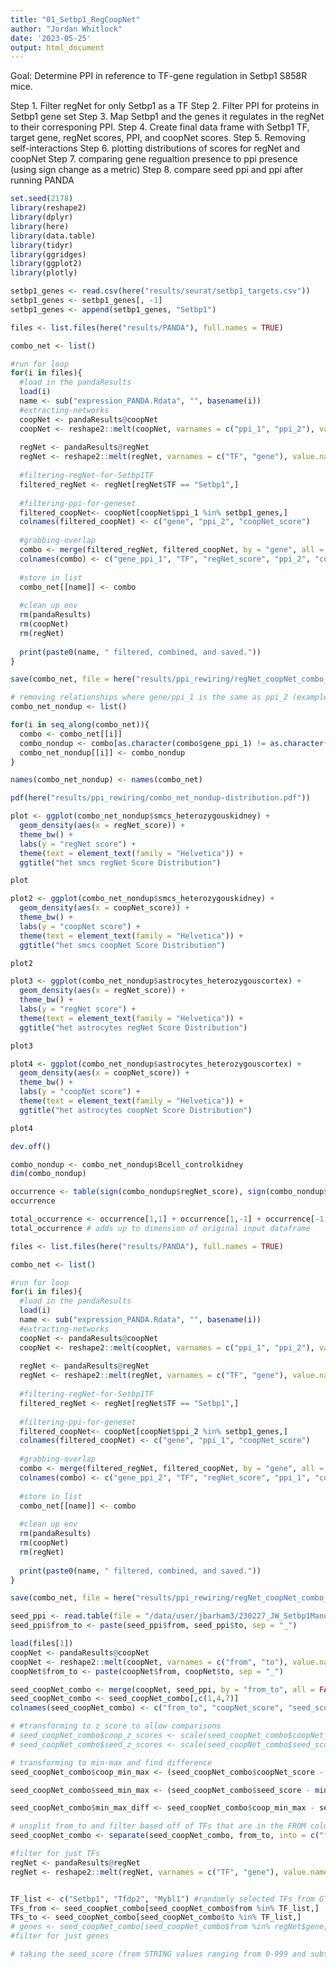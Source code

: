 ```yaml
---
title: "01_Setbp1_RegCoopNet"
author: "Jordan Whitlock"
date: '2023-05-25'
output: html_document
---
```


Goal: Determine PPI in reference to TF-gene regulation in Setbp1 S858R mice. 

Step 1. Filter regNet for only Setbp1 as a TF
Step 2. Filter PPI for proteins in Setbp1 gene set
Step 3. Map Setbp1 and the genes it regulates in the regNet to their corresponing PPI. 
Step 4. Create final data frame with Setbp1 TF, target gene, regNet scores, PPI, and coopNet scores.
Step 5. Removing self-interactions
Step 6. plotting distributions of scores for regNet and coopNet
Step 7. comparing gene regualtion presence to ppi presence (using sign change as a metric)
Step 8. compare seed ppi and ppi after running PANDA


```r
set.seed(2178)
library(reshape2)
library(dplyr)
library(here)
library(data.table)
library(tidyr)
library(ggridges)
library(ggplot2)
library(plotly)
```

```r
setbp1_genes <- read.csv(here("results/seurat/setbp1_targets.csv"))
setbp1_genes <- setbp1_genes[, -1]
setbp1_genes <- append(setbp1_genes, "Setbp1")
```


```r
files <- list.files(here("results/PANDA"), full.names = TRUE)

combo_net <- list()

#run for loop
for(i in files){
  #load in the pandaResults
  load(i)
  name <- sub("expression_PANDA.Rdata", "", basename(i))
  #extracting-networks
  coopNet <- pandaResults@coopNet
  coopNet <- reshape2::melt(coopNet, varnames = c("ppi_1", "ppi_2"), value.name = "coopNet_score")
  
  regNet <- pandaResults@regNet
  regNet <- reshape2::melt(regNet, varnames = c("TF", "gene"), value.name = "regNet_score")
  
  #filtering-regNet-for-Setbp1TF
  filtered_regNet <- regNet[regNet$TF == "Setbp1",]
  
  #filtering-ppi-for-geneset
  filtered_coopNet<- coopNet[coopNet$ppi_1 %in% setbp1_genes,]
  colnames(filtered_coopNet) <- c("gene", "ppi_2", "coopNet_score")
  
  #grabbing-overlap
  combo <- merge(filtered_regNet, filtered_coopNet, by = "gene", all = FALSE)
  colnames(combo) <- c("gene_ppi_1", "TF", "regNet_score", "ppi_2", "coopNet_score") 
  
  #store in list
  combo_net[[name]] <- combo
  
  #clean up env
  rm(pandaResults)
  rm(coopNet)
  rm(regNet)
  
  print(paste0(name, " filtered, combined, and saved."))
}

save(combo_net, file = here("results/ppi_rewiring/regNet_coopNet_combo_ppi_1_gene.Rdata"))
```

```r
# removing relationships where gene/ppi_1 is the same as ppi_2 (example: Ncoa1 - Ncoa1)
combo_net_nondup <- list()

for(i in seq_along(combo_net)){
  combo <- combo_net[[i]]
  combo_nondup <- combo[as.character(combo$gene_ppi_1) != as.character(combo$ppi_2), ]
  combo_net_nondup[[i]] <- combo_nondup
}

names(combo_net_nondup) <- names(combo_net)
```


```r
pdf(here("results/ppi_rewiring/combo_net_nondup-distribution.pdf"))

plot <- ggplot(combo_net_nondup$smcs_heterozygouskidney) +
  geom_density(aes(x = regNet_score)) +
  theme_bw() +
  labs(y = "regNet score") +
  theme(text = element_text(family = "Helvetica")) +
  ggtitle("het smcs regNet Score Distribution") 

plot

plot2 <- ggplot(combo_net_nondup$smcs_heterozygouskidney) +
  geom_density(aes(x = coopNet_score)) +
  theme_bw() +
  labs(y = "coopNet score") +
  theme(text = element_text(family = "Helvetica")) +
  ggtitle("het smcs coopNet Score Distribution")

plot2

plot3 <- ggplot(combo_net_nondup$astrocytes_heterozygouscortex) +
  geom_density(aes(x = regNet_score)) +
  theme_bw() +
  labs(y = "regNet score") +
  theme(text = element_text(family = "Helvetica")) +
  ggtitle("het astrocytes regNet Score Distribution") 

plot3

plot4 <- ggplot(combo_net_nondup$astrocytes_heterozygouscortex) +
  geom_density(aes(x = coopNet_score)) +
  theme_bw() +
  labs(y = "coopNet score") +
  theme(text = element_text(family = "Helvetica")) +
  ggtitle("het astrocytes coopNet Score Distribution")

plot4

dev.off()
```

```r
combo_nondup <- combo_net_nondup$Bcell_controlkidney
dim(combo_nondup) 

occurrence <- table(sign(combo_nondup$regNet_score), sign(combo_nondup$coopNet_score))
occurrence

total_occurrence <- occurrence[1,1] + occurrence[1,-1] + occurrence[-1,1] + occurrence[-1,-1]
total_occurrence # adds up to dimension of original input dataframe 
```


```r
files <- list.files(here("results/PANDA"), full.names = TRUE)

combo_net <- list()

#run for loop
for(i in files){
  #load in the pandaResults
  load(i)
  name <- sub("expression_PANDA.Rdata", "", basename(i))
  #extracting-networks
  coopNet <- pandaResults@coopNet
  coopNet <- reshape2::melt(coopNet, varnames = c("ppi_1", "ppi_2"), value.name = "coopNet_score")
  
  regNet <- pandaResults@regNet
  regNet <- reshape2::melt(regNet, varnames = c("TF", "gene"), value.name = "regNet_score")
  
  #filtering-regNet-for-Setbp1TF
  filtered_regNet <- regNet[regNet$TF == "Setbp1",]
  
  #filtering-ppi-for-geneset
  filtered_coopNet<- coopNet[coopNet$ppi_2 %in% setbp1_genes,]
  colnames(filtered_coopNet) <- c("gene", "ppi_1", "coopNet_score")
  
  #grabbing-overlap
  combo <- merge(filtered_regNet, filtered_coopNet, by = "gene", all = FALSE)
  colnames(combo) <- c("gene_ppi_2", "TF", "regNet_score", "ppi_1", "coopNet_score") 
  
  #store in list
  combo_net[[name]] <- combo
  
  #clean up env
  rm(pandaResults)
  rm(coopNet)
  rm(regNet)
  
  print(paste0(name, " filtered, combined, and saved."))
}

save(combo_net, file = here("results/ppi_rewiring/regNet_coopNet_combo_ppi_2_gene.Rdata"))
```

```r
seed_ppi <- read.table(file = "/data/user/jbarham3/230227_JW_Setbp1Manuscript/data/processed/ppi_inputs/mm10_ppi.txt", sep = "\t") #load in ppi data
seed_ppi$from_to <- paste(seed_ppi$from, seed_ppi$to, sep = "_")

load(files[1])
coopNet <- pandaResults@coopNet
coopNet <- reshape2::melt(coopNet, varnames = c("from", "to"), value.name = "score")
coopNet$from_to <- paste(coopNet$from, coopNet$to, sep = "_")

seed_coopNet_combo <- merge(coopNet, seed_ppi, by = "from_to", all = FALSE)
seed_coopNet_combo <- seed_coopNet_combo[,c(1,4,7)]
colnames(seed_coopNet_combo) <- c("from_to", "coopNet_score", "seed_score")

# #transforming to z score to allow comparisons 
# seed_coopNet_combo$coop_z_scores <- scale(seed_coopNet_combo$coopNet_score)
# seed_coopNet_combo$seed_z_scores <- scale(seed_coopNet_combo$seed_score)

# transforming to min-max and find difference
seed_coopNet_combo$coop_min_max <- (seed_coopNet_combo$coopNet_score - min(seed_coopNet_combo$coopNet_score)) / (max(seed_coopNet_combo$coopNet_score) - min(seed_coopNet_combo$coopNet_score))

seed_coopNet_combo$seed_min_max <- (seed_coopNet_combo$seed_score - min(seed_coopNet_combo$seed_score)) / (max(seed_coopNet_combo$seed_score) - min(seed_coopNet_combo$seed_score))

seed_coopNet_combo$min_max_diff <- seed_coopNet_combo$coop_min_max - seed_coopNet_combo$seed_min_max

# unsplit from_to and filter based off of TFs that are in the FROM column:
seed_coopNet_combo <- separate(seed_coopNet_combo, from_to, into = c("from", "to"), sep = "_")

#filter for just TFs
regNet <- pandaResults@regNet
regNet <- reshape2::melt(regNet, varnames = c("TF", "gene"), value.name = "regNet_score")


TF_list <- c("Setbp1", "Tfdp2", "Mybl1") #randomly selected TFs from GTRD(https://gtrd.biouml.org/#!table/gtrd_current.tf_links/Brief)
TFs_from <- seed_coopNet_combo[seed_coopNet_combo$from %in% TF_list,]
TFs_to <- seed_coopNet_combo[seed_coopNet_combo$to %in% TF_list,]
# genes <- seed_coopNet_combo[seed_coopNet_combo$from %in% regNet$gene,]
#filter for just genes

# taking the seed_score (from STRING values ranging from 0-999 and subtracting the absolute value of the CoopNet)
```



